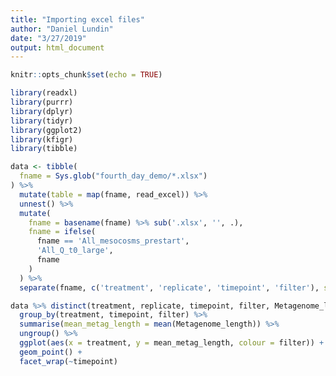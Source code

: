 ```yaml
---
title: "Importing excel files"
author: "Daniel Lundin"
date: "3/27/2019"
output: html_document
---
```


```r
knitr::opts_chunk$set(echo = TRUE)
```

```r
library(readxl)
library(purrr)
library(dplyr)
library(tidyr)
library(ggplot2)
library(kfigr)
library(tibble)
```
```r
data <- tibble(
  fname = Sys.glob("fourth_day_demo/*.xlsx")
) %>%
  mutate(table = map(fname, read_excel)) %>%
  unnest() %>%
  mutate(
    fname = basename(fname) %>% sub('.xlsx', '', .),
    fname = ifelse(
      fname == 'All_mesocosms_prestart',
      'All_Q_t0_large',
      fname
    )
  ) %>%
  separate(fname, c('treatment', 'replicate', 'timepoint', 'filter'), sep = '_')
```

```r
data %>% distinct(treatment, replicate, timepoint, filter, Metagenome_length) %>%
  group_by(treatment, timepoint, filter) %>%
  summarise(mean_metag_length = mean(Metagenome_length)) %>%
  ungroup() %>%
  ggplot(aes(x = treatment, y = mean_metag_length, colour = filter)) +
  geom_point() +
  facet_wrap(~timepoint)
```

